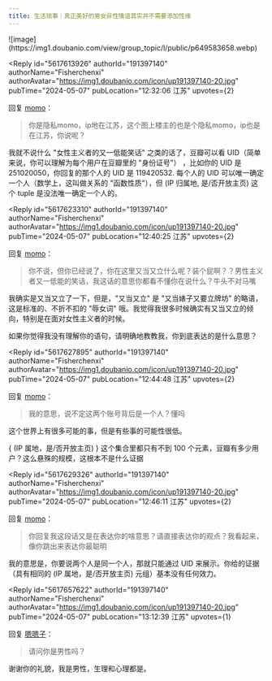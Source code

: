 ```yaml
---
title: 生活琐事｜真正美好的男女异性情谊其实并不需要添加性缘
---
```



<Forum groupName="00后人生研究室" groupUrl="https://www.douban.com/group/739053/" archivedAt="2025-05-16T14:19:13.729Z">
  <Post
    id="305534966"
    title="生活琐事｜真正美好的男女异性情谊其实并不需要添加性缘"
    url="https://www.douban.com/group/topic/305534966/?_spm_id=MjE0MjE3MDMx"
    pubTime="2024-05-07"
    highlightUserId="191397140"
  >
![image](https://img1.doubanio.com/view/group_topic/l/public/p649583658.webp)

<Reply
  id="5617613926"
  authorId="191397140"
  authorName="Fisherchenxi"
  authorAvatar="https://img1.doubanio.com/icon/up191397140-20.jpg"
  pubTime="2024-05-07"
  pubLocation="12:32:06 江苏"
  upvotes={2}
>
回复 [momo](https://www.douban.com/people/251020050/)：
> 你是隐私momo，ip地在江苏，这个图上楼主的也是个隐私momo，ip也是在江苏，你说呢？

我就不说什么 "女性主义者的又一低能笑话" 之类的话了，豆瓣可以看
UID（简单来说，你可以理解为每个用户在豆瓣里的 "身份证号"） ，比如你的
UID 是 251020050，你回复的那个人的 UID 是 119420532. 每个人的 UID
可以唯一确定一个人（数学上，这叫做关系的 "函数性质"），但 (IP 归属地,
是/否开放主页) 这个 tuple 是没法唯一确定一个人的。
</Reply>

<Reply
  id="5617623310"
  authorId="191397140"
  authorName="Fisherchenxi"
  authorAvatar="https://img1.doubanio.com/icon/up191397140-20.jpg"
  pubTime="2024-05-07"
  pubLocation="12:40:25 江苏"
  upvotes={2}
>
回复 [momo](https://www.douban.com/people/251020050/)：
> 你不说，但你已经说了，你在这里又当又立什么呢？装个屁啊？？男性主义者又一低能的笑话，我这话的意思你都看不懂你在说什么？牛头不对马嘴

我确实是又当又立了一下，但是，"又当又立" 是 "又当婊子又要立牌坊"
的略语，这是标准的、不折不扣的 "辱女词"
哦。我觉得我很多时候确实有又当又立的倾向，特别是在面对女性主义者的时候。

如果你觉得我没有理解你的语句，请明确地教教我，你到底表达的是什么意思？
</Reply>

<Reply
  id="5617627895"
  authorId="191397140"
  authorName="Fisherchenxi"
  authorAvatar="https://img1.doubanio.com/icon/up191397140-20.jpg"
  pubTime="2024-05-07"
  pubLocation="12:44:48 江苏"
  upvotes={2}
>
回复 [momo](https://www.douban.com/people/251020050/)：
> 我的意思，说不定这两个账号背后是一个人？懂吗

这个世界上有很多可能的事，但是有些事的可能性很低。

\{ (IP 属地，是/否开放主页) \} 这个集合里都只有不到 100
个元素，豆瓣有多少用户？这么悬殊的规模，这根本不是什么证据
</Reply>

<Reply
  id="5617629326"
  authorId="191397140"
  authorName="Fisherchenxi"
  authorAvatar="https://img1.doubanio.com/icon/up191397140-20.jpg"
  pubTime="2024-05-07"
  pubLocation="12:46:11 江苏"
  upvotes={2}
>
回复 [momo](https://www.douban.com/people/251020050/)：
> 你回复我这段话又是在表达你的啥意思？请直接表达你的观点？我看起来，像你跳出来表达你最聪明

我的意思是，你要说两个人是同一个人，那就只能通过 UID
来展示。你给的证据（具有相同的 (IP 属地，是/否开放主页)
元组）基本没有任何效力。
</Reply>

<Reply
  id="5617657622"
  authorId="191397140"
  authorName="Fisherchenxi"
  authorAvatar="https://img1.doubanio.com/icon/up191397140-20.jpg"
  pubTime="2024-05-07"
  pubLocation="13:12:39 江苏"
  upvotes={1}
>
回复 [嗯嗯子](https://www.douban.com/people/214217031/)：
> 请问你是男性吗？

谢谢你的礼貌，我是男性，生理和心理都是。
</Reply>
  </Post>
</Forum>
